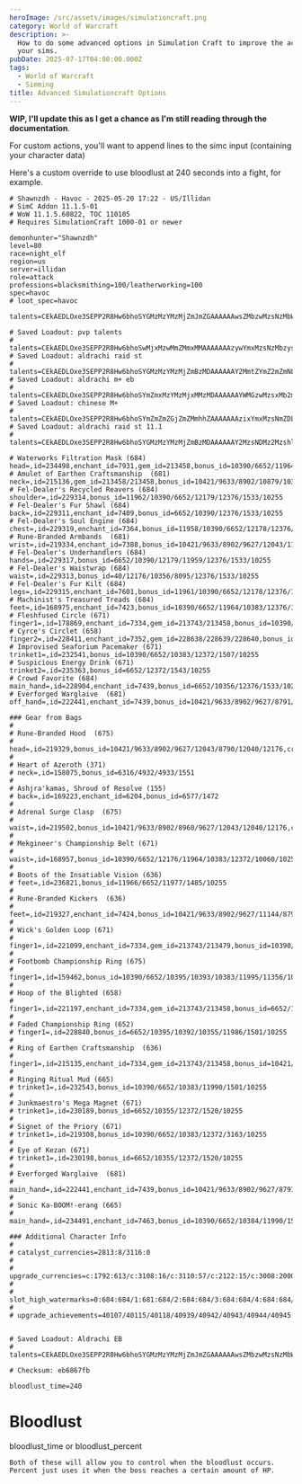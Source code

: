 ```yaml
---
heroImage: /src/assets/images/simulationcraft.png
category: World of Warcraft
description: >-
  How to do some advanced options in Simulation Craft to improve the accuracy of
  your sims.
pubDate: 2025-07-17T04:00:00.000Z
tags:
  - World of Warcraft
  - Simming
title: Advanced Simulationcraft Options
---
```


**WIP, I'll update this as I get a chance as I'm still reading through the documentation**.

For custom actions, you'll want to append lines to the simc input (containing your character data)

Here's a custom override to use bloodlust at 240 seconds into a fight, for example.



```
# Shawnzdh - Havoc - 2025-05-20 17:22 - US/Illidan
# SimC Addon 11.1.5-01
# WoW 11.1.5.60822, TOC 110105
# Requires SimulationCraft 1000-01 or newer

demonhunter="Shawnzdh"
level=80
race=night_elf
region=us
server=illidan
role=attack
professions=blacksmithing=100/leatherworking=100
spec=havoc
# loot_spec=havoc

talents=CEkAEDLOxe3SEPP2R8Hw6bhoSYGMzMzYMzMjZmJmZGAAAAAAwsZMbzwMzsNzMbWmlxwMzwYZb2mBDjtNmkhZmBsA

# Saved Loadout: pvp talents
# talents=CEkAEDLOxe3SEPP2R8Hw6bhoSwMjxMzwMmZMmxMMAAAAAAAzywYmxMzsNzMbzysMGmLYwYbb2mZZWmZmZZZWGjZYmZMYD
# Saved Loadout: aldrachi raid st
# talents=CEkAEDLOxe3SEPP2R8Hw6bhoSYGMzMzYMzMjZmBzMDAAAAAAY2MmtZYmZ2mZmNLzyYYmZYssNbzghx2GDMMzMgF
# Saved Loadout: aldrachi m+ eb
# talents=CEkAEDLOxe3SEPP2R8Hw6bhoSYmZmxMzYMzMjxMMzMDAAAAAAYWMGzwMzsxMb2mlZGMzwYZbWmBDjtNGYGPwMDDL
# Saved Loadout: chinese M+
# talents=CEkAEDLOxe3SEPP2R8Hw6bhoSYmZmZmZGjZmZMmhhZAAAAAAAzixYmxMzsNmZDLzMYMMW2mtZwwYbjBmxMzwwC
# Saved Loadout: aldrachi raid st 11.1
# talents=CEkAEDLOxe3SEPP2R8Hw6bhoSYGMzMzYMzMjZmBzMDAAAAAAY2MzsNDMz2MzshlZwMzYGLbz2MYYssxADzMzAL

# Waterworks Filtration Mask (684)
head=,id=234498,enchant_id=7931,gem_id=213458,bonus_id=10390/6652/11964/10383/12055/12376/1533/10255
# Amulet of Earthen Craftsmanship  (681)
neck=,id=215136,gem_id=213458/213458,bonus_id=10421/9633/8902/10879/10396/9627/12040/8791/12043/12373,crafted_stats=49/40,crafting_quality=5
# Fel-Dealer's Recycled Reavers (684)
shoulder=,id=229314,bonus_id=11962/10390/6652/12179/12376/1533/10255
# Fel-Dealer's Fur Shawl (684)
back=,id=229311,enchant_id=7409,bonus_id=6652/10390/12376/1533/10255
# Fel-Dealer's Soul Engine (684)
chest=,id=229319,enchant_id=7364,bonus_id=11958/10390/6652/12178/12376/1533/10255
# Rune-Branded Armbands  (681)
wrist=,id=219334,enchant_id=7388,bonus_id=10421/9633/8902/9627/12043/11941/8790/12040/12176/12373,crafted_stats=40/32,crafting_quality=5
# Fel-Dealer's Underhandlers (684)
hands=,id=229317,bonus_id=6652/10390/12179/11959/12376/1533/10255
# Fel-Dealer's Waistwrap (684)
waist=,id=229313,bonus_id=40/12176/10356/8095/12376/1533/10255
# Fel-Dealer's Fur Kilt (684)
legs=,id=229315,enchant_id=7601,bonus_id=11961/10390/6652/12178/12376/1533/10255
# Machinist's Treasured Treads (684)
feet=,id=168975,enchant_id=7423,bonus_id=10390/6652/11964/10383/12376/11346/10255
# Fleshfused Circle (671)
finger1=,id=178869,enchant_id=7334,gem_id=213743/213458,bonus_id=10390/6652/10383/10879/10396/12372/9980/10255
# Cyrce's Circlet (658)
finger2=,id=228411,enchant_id=7352,gem_id=228638/228639/228640,bonus_id=12028/1511
# Improvised Seaforium Pacemaker (671)
trinket1=,id=232541,bonus_id=10390/6652/10383/12372/1507/10255
# Suspicious Energy Drink (671)
trinket2=,id=235363,bonus_id=6652/12372/1543/10255
# Crowd Favorite (684)
main_hand=,id=228904,enchant_id=7439,bonus_id=6652/10356/12376/1533/10255
# Everforged Warglaive  (681)
off_hand=,id=222441,enchant_id=7439,bonus_id=10421/9633/8902/9627/8791/12040/12043/11300/8960/12373,crafted_stats=36/49,crafting_quality=5

### Gear from Bags
#
# Rune-Branded Hood  (675)
# head=,id=219329,bonus_id=10421/9633/8902/9627/12043/8790/12040/12176,crafted_stats=36/49,crafting_quality=5
#
# Heart of Azeroth (371)
# neck=,id=158075,bonus_id=6316/4932/4933/1551
#
# Ashjra'kamas, Shroud of Resolve (155)
# back=,id=169223,enchant_id=6204,bonus_id=6577/1472
#
# Adrenal Surge Clasp  (675)
# waist=,id=219502,bonus_id=10421/9633/8902/8960/9627/12043/12040/12176,crafting_quality=5
#
# Mekgineer's Championship Belt (671)
# waist=,id=168957,bonus_id=10390/6652/12176/11964/10383/12372/10060/10255
#
# Boots of the Insatiable Vision (636)
# feet=,id=236821,bonus_id=11966/6652/11977/1485/10255
#
# Rune-Branded Kickers  (636)
# feet=,id=219327,enchant_id=7424,bonus_id=10421/9633/8902/9627/11144/8791/10222,crafted_stats=32/49,crafting_quality=5
#
# Wick's Golden Loop (671)
# finger1=,id=221099,enchant_id=7334,gem_id=213743/213479,bonus_id=10390/41/10383/10879/10396/12372/3163/10255
#
# Footbomb Championship Ring (675)
# finger1=,id=159462,bonus_id=10390/6652/10395/10393/10383/11995/11356/10255
#
# Hoop of the Blighted (658)
# finger1=,id=221197,enchant_id=7334,gem_id=213743/213458,bonus_id=6652/10383/11215/11984/3150/10255/10879/10396
#
# Faded Championship Ring (652)
# finger1=,id=228840,bonus_id=6652/10395/10392/10355/11986/1501/10255
#
# Ring of Earthen Craftsmanship  (636)
# finger1=,id=215135,enchant_id=7334,gem_id=213743/213458,bonus_id=10421/9633/8902/10879/10396/9627/10222/8791/11144,crafted_stats=36/49,crafting_quality=5
#
# Ringing Ritual Mud (665)
# trinket1=,id=232543,bonus_id=10390/6652/10383/11990/1501/10255
#
# Junkmaestro's Mega Magnet (671)
# trinket1=,id=230189,bonus_id=6652/10355/12372/1520/10255
#
# Signet of the Priory (671)
# trinket1=,id=219308,bonus_id=10390/6652/10383/12372/3163/10255
#
# Eye of Kezan (671)
# trinket1=,id=230198,bonus_id=6652/10355/12372/1520/10255
#
# Everforged Warglaive  (681)
# main_hand=,id=222441,enchant_id=7439,bonus_id=10421/9633/8902/9627/8791/12040/12043/12373,crafted_stats=40/49,crafting_quality=5
#
# Sonic Ka-BOOM!-erang (665)
# main_hand=,id=234491,enchant_id=7463,bonus_id=10390/6652/10384/11990/1514/10255

### Additional Character Info
#
# catalyst_currencies=2813:8/3116:0
#
# upgrade_currencies=c:1792:613/c:3108:16/c:3110:57/c:2122:15/c:3008:2000/c:3107:36/c:3109:2/i:210233:6/i:197921:2
#
# slot_high_watermarks=0:684:684/1:681:684/2:684:684/3:684:684/4:684:684/5:684:684/6:684:684/7:681:681/8:684:684/9:671:675/10:671:671/11:684:684/12:0:684/13:61:675/14:684:684/15:681:681/16:10:684
#
# upgrade_achievements=40107/40115/40118/40939/40942/40943/40944/40945


# Saved Loadout: Aldrachi EB
# talents=CEkAEDLOxe3SEPP2R8Hw6bhoSYGMzMzYMzMjZmJmZGAAAAAAwsZMbzwMzsNzMbWmlxwMzwYZb2mBDjtNmkhZmBsA

# Checksum: eb6867fb

bloodlust_time=240
```

# Bloodlust 

bloodlust_time or bloodlust_percent

	Both of these will allow you to control when the bloodlust occurs. Percent just uses it when the boss reaches a certain amount of HP.


